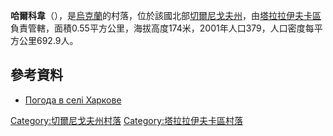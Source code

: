 {{coord|50|43|5|N|33|7|9|E|scale:100000|display=title}}

'''哈爾科韋'''（{{lang-uk|Харкове}}），是[[烏克蘭|烏克蘭]]的村落，位於該國北部[[切爾尼戈夫州|切爾尼戈夫州]]，由[[塔拉拉伊夫卡區|塔拉拉伊夫卡區]]負責管轄，面積0.55平方公里，海拔高度174米，2001年人口379，人口密度每平方公里692.9人。

==參考資料==
* [http://weather.in.ua/ua/chernigovskaja/27256 Погода в селі Харкове]{{Wayback|url=http://weather.in.ua/ua/chernigovskaja/27256 |date=20160305080653 }}

[[Category:切爾尼戈夫州村落|Category:切爾尼戈夫州村落]]
[[Category:塔拉拉伊夫卡區村落|Category:塔拉拉伊夫卡區村落]]


{{Chernihiv-geo-stub}}